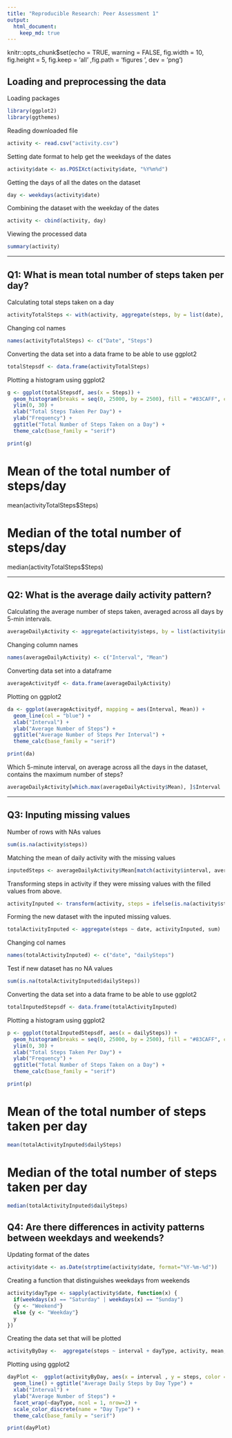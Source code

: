```yaml
---
title: "Reproducible Research: Peer Assessment 1"
output: 
  html_document:
    keep_md: true
---
```


knitr::opts_chunk$set(echo = TRUE, warning = FALSE, fig.width = 10, fig.height = 5, fig.keep = 'all' ,fig.path = 'figures\ ', dev = 'png')

## Loading and preprocessing the data

Loading packages
```r
library(ggplot2)
library(ggthemes)
```

Reading downloaded file
```r
activity <- read.csv("activity.csv")
```

Setting date format to help get the weekdays of the dates
```r
activity$date <- as.POSIXct(activity$date, "%Y%m%d")
```

Getting the days of all the dates on the dataset
```r
day <- weekdays(activity$date)
```

Combining the dataset with the weekday of the dates
```r
activity <- cbind(activity, day)
```

Viewing the processed data
```r
summary(activity)
```

-------------------------------------------------------------------------------

## Q1: What is mean total number of steps taken per day?

Calculating total steps taken on a day
```r
activityTotalSteps <- with(activity, aggregate(steps, by = list(date), sum, na.rm = TRUE))
```

Changing col names
```r
names(activityTotalSteps) <- c("Date", "Steps")
```

Converting the data set into a data frame to be able to use ggplot2
```r
totalStepsdf <- data.frame(activityTotalSteps)
```

Plotting a histogram using ggplot2
```r
g <- ggplot(totalStepsdf, aes(x = Steps)) + 
  geom_histogram(breaks = seq(0, 25000, by = 2500), fill = "#83CAFF", col = "black") + 
  ylim(0, 30) + 
  xlab("Total Steps Taken Per Day") + 
  ylab("Frequency") + 
  ggtitle("Total Number of Steps Taken on a Day") + 
  theme_calc(base_family = "serif")

print(g)
```

# Mean of the total number of steps/day
mean(activityTotalSteps$Steps)

# Median of the total number of steps/day
median(activityTotalSteps$Steps)

-------------------------------------------------------------------------------

## Q2: What is the average daily activity pattern?

Calculating the average number of steps taken, averaged across all days by 5-min intervals.
```r
averageDailyActivity <- aggregate(activity$steps, by = list(activity$interval), FUN = mean, na.rm = TRUE)
```

Changing column names
```r
names(averageDailyActivity) <- c("Interval", "Mean")
```

Converting data set into a dataframe
```r
averageActivitydf <- data.frame(averageDailyActivity)
```

Plotting on ggplot2
```r
da <- ggplot(averageActivitydf, mapping = aes(Interval, Mean)) + 
  geom_line(col = "blue") +
  xlab("Interval") + 
  ylab("Average Number of Steps") + 
  ggtitle("Average Number of Steps Per Interval") +
  theme_calc(base_family = "serif")

print(da)
```

Which 5-minute interval, on average across all the days in the dataset, contains the maximum number of steps?
```r
averageDailyActivity[which.max(averageDailyActivity$Mean), ]$Interval
```

-------------------------------------------------------------------------------

## Q3: Inputing missing values

Number of rows with NAs values
```r
sum(is.na(activity$steps))
```

Matching the mean of daily activity with the missing values
```r
inputedSteps <- averageDailyActivity$Mean[match(activity$interval, averageDailyActivity$Interval)]
```

Transforming steps in activity if they were missing values with the filled values from above.
```r
activityInputed <- transform(activity, steps = ifelse(is.na(activity$steps), yes = inputedSteps, no = activity$steps))
```

Forming the new dataset with the inputed missing values.
```r
totalActivityInputed <- aggregate(steps ~ date, activityInputed, sum)
```

Changing col names
```r
names(totalActivityInputed) <- c("date", "dailySteps")
```

Test if new dataset has no NA values
```r
sum(is.na(totalActivityInputed$dailySteps))
```

Converting the data set into a data frame to be able to use ggplot2
```r
totalInputedStepsdf <- data.frame(totalActivityInputed)
```

Plotting a histogram using ggplot2
```r
p <- ggplot(totalInputedStepsdf, aes(x = dailySteps)) + 
  geom_histogram(breaks = seq(0, 25000, by = 2500), fill = "#83CAFF", col = "black") + 
  ylim(0, 30) + 
  xlab("Total Steps Taken Per Day") + 
  ylab("Frequency") + 
  ggtitle("Total Number of Steps Taken on a Day") + 
  theme_calc(base_family = "serif")

print(p)
```

# Mean of the total number of steps taken per day
```r
mean(totalActivityInputed$dailySteps)
```

# Median of the total number of steps taken per day
```r
median(totalActivityInputed$dailySteps)
```

## Q4: Are there differences in activity patterns between weekdays and weekends?

Updating format of the dates
```r
activity$date <- as.Date(strptime(activity$date, format="%Y-%m-%d"))
```

Creating a function that distinguishes weekdays from weekends
```r
activity$dayType <- sapply(activity$date, function(x) {
  if(weekdays(x) == "Saturday" | weekdays(x) == "Sunday")
  {y <- "Weekend"}
  else {y <- "Weekday"}
  y
})
```

Creating the data set that will be plotted
```r
activityByDay <-  aggregate(steps ~ interval + dayType, activity, mean, na.rm = TRUE)
```

Plotting using ggplot2
```r
dayPlot <-  ggplot(activityByDay, aes(x = interval , y = steps, color = dayType)) + 
  geom_line() + ggtitle("Average Daily Steps by Day Type") + 
  xlab("Interval") + 
  ylab("Average Number of Steps") +
  facet_wrap(~dayType, ncol = 1, nrow=2) +
  scale_color_discrete(name = "Day Type") +
  theme_calc(base_family = "serif")

print(dayPlot) 
```



